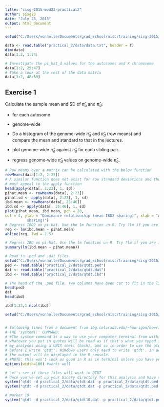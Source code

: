 ```yaml
---
title: "sisg-2015-mod23-practical2"
author: sisg23
date: "July 23, 2015"
output: html_document
---
```


```r
setwd("C:/Users/vonholle/Documents/grad_school/misc/training/sisg-2015/module23/sisg-2015-module23") # Windows

data <- read.table("practical_2/data/data.txt", header = T)
dim(data)
data[1:2, 1:24]

# Investigate the pi_hat_d values for the autosomes and X chromosome
data[1:2, 25:47]
# Take a look at the rest of the data matrix
data[1:2, 48:59]

```

## Exercise 1
Calculate the sample mean and SD of $\hat\pi_a$ and $\hat\pi_d$:

* for each autosome

* genome-wide

* Do a histogram of the genome-wide $\hat\pi_a$ and $\hat\pi_d$ (row means) and compare the mean and standard to that in the lectures.

* plot genome-wide $\hat\pi_a$ against $\hat\pi_d$ for each sibling pair.

* regress genome-wide $\hat\pi_d$ values on genome-wide $\hat\pi_a$.

```r
# Row means over a matrix can be calculated with the below function
rowMeans(data[1:2, 2:23])
# A similar function does not exist for row standard deviations and thus we
# must appeal to the apply function
head(apply(data[, 2:23], 1, sd))
pihat.mean <- rowMeans(data[, 2:23])
pihat.sd <- apply(data[, 2:23], 1, sd)
ibd.mean <- rowMeans(data[, 25:46])
ibd.sd <- apply(data[, 25:46], 1, sd)
plot(pihat.mean, ibd.mean, pch = 20,
col = 4, ylab = "Dominance relationship (mean IBD2 sharing)", xlab = "Additive relationship (mean IBD
          sharing)")
# Regress IBD2 on pi-hat. Use the lm function un R. Try ?lm if you are interested
reg <- lm(ibd.mean ~ pihat.mean)
abline(reg, lwd = 2.5)

# Regress IBD on pi-hat. Use the lm function un R. Try ?lm if you are interested
summary(lm(ibd.mean ~ pihat.mean))

```


```r
# Read in .ped and .dat files
setwd("C:/Users/vonholle/Documents/grad_school/misc/training/sisg-2015/module23/sisg-2015-module23") # Windows
ped <- read.table("practical_2/data/qtdt.ped")
dat <- read.table("practical_2/data/qtdt.dat")
ibd <- read.table("practical_2/data/qtdt.ibd")

# The head of the .ped file. Two columns have been cut to fit in the listing
head(ped)
dat
head(ibd)

ibd[1:23,1:ncol(ibd)]

```


```r
setwd("C:/Users/vonholle/Documents/grad_school/misc/training/sisg-2015/module23/sisg-2015-module23") # Windows


# following lines from a document from ibg.colorado.edu/~howrigan/howrigan/.../Howrigan_WCPG_2010.pdf
# THE 'system()' COMMAND:
# #The system command is a way to use your computer terminal from within R. Within the system() function,
# whatever you put in quotes will be read as if that's what you typed in your terminal window. I'm doing all
# my analyses using a UNIX shell (bash), and so in order to use the qtdt program, I have to put a './'
# before I write 'qtdt'. Windows users only need to write 'qtdt'. In addition, I use 'intern=TRUE' so that
# the output will be displayed in the R console.
# #NOTE: this won't look as good in R as in terminal unless you have your width setup accordingly
options(width=100) #works well

# Let's see if these files will work in QTDT
# Once you've set up your binary directory for this analysis and have set R to that directory, do this:
system("qtdt -d practical_2/data/qtdt.dat -p practical_2/data/qtdt.ped -a- -we -veg", intern=TRUE)
system("qtdt -d practical_2/data/qtdt.dat -p practical_2/data/qtdt.ped -i practical_2/data/qtdt.ibd -a- -weg -vega", intern = T)

# marker 10
system("qtdt -d practical_2/data/qtdt10.dat -p practical_2/data/qtdt.ped -i practical_2/data/qtdt.ibd -a- -we -veg", intern = T)

```

